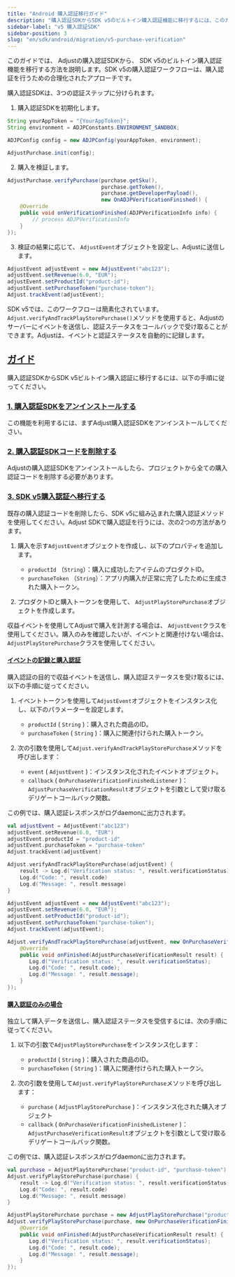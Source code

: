 ```yaml
---
title: "Android 購入認証移行ガイド"
description: "購入認証SDKからSDK v5のビルトイン購入認証機能に移行するには、このガイドをご覧ください。"
sidebar-label: "v5 購入認証SDK"
sidebar-position: 3
slug: "en/sdk/android/migration/v5-purchase-verification"
---
```

このガイドでは、 Adjustの購入認証SDKから、 SDK v5のビルトイン購入認証機能を移行する方法を説明します。SDK v5の購入認証ワークフローは、購入認証を行うための合理化されたアプローチです。

購入認証SDKは、3つの認証ステップに分けられます。

1. 購入認証SDKを初期化します。

```java
String yourAppToken = "{YourAppToken}";
String environment = ADJPConstants.ENVIRONMENT_SANDBOX;

ADJPConfig config = new ADJPConfig(yourAppToken, environment);

AdjustPurchase.init(config);
```

2. 購入を検証します。

```java
AdjustPurchase.verifyPurchase(purchase.getSku(),
                              purchase.getToken(),
                              purchase.getDeveloperPayload(),
                              new OnADJPVerificationFinished() {
    @Override
    public void onVerificationFinished(ADJPVerificationInfo info) {
        // process ADJPVerificationInfo
    }
});
```

3. 検証の結果に応じて、 `AdjustEvent`オブジェクトを設定し、Adjustに送信します。

```java
AdjustEvent adjustEvent = new AdjustEvent("abc123");
adjustEvent.setRevenue(6.0, "EUR");
adjustEvent.setProductId("product-id");
adjustEvent.setPurchaseToken("purchase-token");
Adjust.trackEvent(adjustEvent);
```

SDK v5では、このワークフローは簡素化されています。`Adjust.verifyAndTrackPlayStorePurchase()`メソッドを使用すると、Adjustのサーバーにイベントを送信し、認証ステータスをコールバックで受け取ることができます。Adjustは、イベントと認証ステータスを自動的に記録します。

[ガイド](guide)
------------

購入認証SDKからSDK v5ビルトイン購入認証に移行するには、以下の手順に従ってください。

### [1\. 購入認証SDKをアンインストールする](uninstall-the-pv-sdk)

この機能を利用するには、まずAdjust購入認証SDKをアンインストールしてください。

### [2\. 購入認証SDKコードを削除する](remove-pv-sdk-code)

Adjustの購入認証SDKをアンインストールしたら、プロジェクトから全ての購入認証コードを削除する必要があります。

### [3\. SDK v5購入認証へ移行する](migrate-to-sdk-v5-pv)

既存の購入認証コードを削除したら、SDK v5に組み込まれた購入認証メソッドを使用してください。Adjust SDKで購入認証を行うには、次の2つの方法があります。

1. 購入を示す`AdjustEvent`オブジェクトを作成し、以下のプロパティを追加します。 
   * `productId` （`String`）：購入に成功したアイテムのプロダクトID。
   * `purchaseToken` （`String`）：アプリ内購入が正常に完了したために生成された購入トークン。

2. プロダクトIDと購入トークンを使用して、 `AdjustPlayStorePurchase`オブジェクトを作成します。

<callout type="tip"> 

収益イベントを使用してAdjustで購入を計測する場合は、 `AdjustEvent`クラスを使用してください。購入のみを確認したいが、イベントと関連付けない場合は、 `AdjustPlayStorePurchase`クラスを使用してください。
</Callout> 

#### [イベントの記録と購入認証](record-event-and-verify-purchase)

購入認証の目的で収益イベントを送信し、購入認証ステータスを受け取るには、以下の手順に従ってください。

1. イベントトークンを使用して`AdjustEvent`オブジェクトをインスタンス化し、以下のパラメーターを設定します。 
   * `productId` \( `String` \)：購入された商品のID。
   * `purchaseToken` \( `String` \)：購入に関連付けられた購入トークン。

2. 次の引数を使用して`Adjust.verifyAndTrackPlayStorePurchase`メソッドを呼び出します： 
   * `event` \( `AdjustEvent` \)：インスタンス化されたイベントオブジェクト。
   * `callback` \( `OnPurchaseVerificationFinishedListener` \)： `AdjustPurchaseVerificationResult`オブジェクトを引数として受け取るデリゲートコールバック関数。

この例では、購入認証レスポンスがログdaemonに出力されます。
<tabs> <tab title="Kotlin" sync="kotlin"> 

```kotlin
val adjustEvent = AdjustEvent("abc123")
adjustEvent.setRevenue(6.0, "EUR")
adjustEvent.productId = "product-id"
adjustEvent.purchaseToken = "purchase-token"
Adjust.trackEvent(adjustEvent)

Adjust.verifyAndTrackPlayStorePurchase(adjustEvent) {
    result -> Log.d("Verification status: ", result.verificationStatus)
    Log.d("Code: ", result.code)
    Log.d("Message: ", result.message)
}
```

</Tab> <tab title="Java" sync="java"> 

```java
AdjustEvent adjustEvent = new AdjustEvent("abc123");
adjustEvent.setRevenue(6.0, "EUR");
adjustEvent.setProductId("product-id");
adjustEvent.setPurchaseToken("purchase-token");
Adjust.trackEvent(adjustEvent);

Adjust.verifyAndTrackPlayStorePurchase(adjustEvent, new OnPurchaseVerificationFinishedListener() {
    @Override
    public void onFinished(AdjustPurchaseVerificationResult result) {
       Log.d("Verification status: ", result.verificationStatus);
       Log.d("Code: ", result.code);
       Log.d("Message: ", result.message);
    }
});
```

</Tab> </Tabs> 

#### [購入認証のみの場合](only-verify-purchase)

独立して購入データを送信し、購入認証ステータスを受信するには、次の手順に従ってください。

1. 以下の引数で`AdjustPlayStorePurchase`をインスタンス化します： 
   * `productId` \( `String` \)：購入された商品のID。
   * `purchaseToken` \( `String` \)：購入に関連付けられた購入トークン。

2. 次の引数を使用して`Adjust.verifyPlayStorePurchase`メソッドを呼び出します： 
   * `purchase` \( `AdjustPlayStorePurchase` \)：インスタンス化された購入オブジェクト
   * `callback` \( `OnPurchaseVerificationFinishedListener` \)： `AdjustPurchaseVerificationResult`オブジェクトを引数として受け取るデリゲートコールバック関数。

この例では、購入認証レスポンスがログdaemonに出力されます。
<tabs> <tab title="Kotlin" sync="kotlin"> 

```kotlin
val purchase = AdjustPlayStorePurchase("product-id", "purchase-token")
Adjust.verifyPlayStorePurchase(purchase) {
    result -> Log.d("Verification status: ", result.verificationStatus)
    Log.d("Code: ", result.code)
    Log.d("Message: ", result.message)
}
```

</Tab> <tab title="Java" sync="java"> 

```java
AdjustPlayStorePurchase purchase = new AdjustPlayStorePurchase("product-id", "purchase-token");
Adjust.verifyPlayStorePurchase(purchase, new OnPurchaseVerificationFinishedListener() {
    @Override
    public void onFinished(AdjustPurchaseVerificationResult result) {
       Log.d("Verification status: ", result.verificationStatus);
       Log.d("Code: ", result.code);
       Log.d("Message: ", result.message);
    }
});
```

</Tab> </Tabs>

